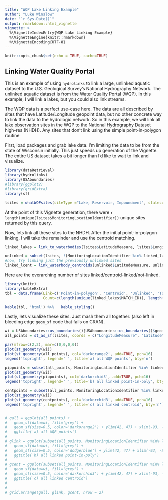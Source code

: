 ---
title: "WQP Lake Linking Example"
author: "Luke Winslow"
date: "`r Sys.Date()`"
output: rmarkdown::html_vignette
vignette: >
  %\VignetteIndexEntry{WQP Lake Linking Example}
  %\VignetteEngine{knitr::rmarkdown}
  %\VignetteEncoding{UTF-8}
---

```{r setup, include=FALSE}
knitr::opts_chunk$set(echo = TRUE, cache=TRUE)
```

## Linking Water Quality Portal 

This is an example of using `hydrolinks` to link a large, unlinked aquatic dataset to the U.S. Geological 
Survey's National Hydrography Network. The unlinked aquatic dataset is from the Water Quality Portal (WQP). 
In this example, I will link a lakes, but you could also link streams. 

The WQP data is a perfect use-case here. The data are all described by sites that have Latitude/Longitude geopoint
data, but no other concrete way to link the data to the hydrologic network. So in this example, we will link
all lake observation sites in the WQP to the National Hydrography Dataset high-res (NHDH). Any sites that don't link
using the simple point-in-polygon routine 

First, load packages and grab lake data. I'm limiting the data to be from the state of Wisconsin initially. 
This just speeds up generation of the Vignette. The entire US dataset takes a bit longer than I'd like to wait
to link and visualize. 

```{r packages_sites, eval=TRUE, echo=TRUE, warning=FALSE, include=TRUE, message=FALSE}
library(dataRetrieval)
library(hydrolinks)
library(USAboundaries)
#library(ggplot2)
#library(gridExtra)
library(sf)

lsites = whatWQPsites(siteType ="Lake, Reservoir, Impoundment", statecode='US:55')
```

At the point of this Vignette generation, there were `r length(unique(lsites$MonitoringLocationIdentifier))` unique sites 
returned by this query. 

Now, lets link all these sites to the NHDH. After the initial point-in-polygon linking, I will take
the remainder and use the centroid matching. 

```{r link, eval=TRUE, echo=TRUE, warning=FALSE, include=TRUE, message=FALSE}

linked_lakes = link_to_waterbodies(lsites$LatitudeMeasure, lsites$LongitudeMeasure, lsites$MonitoringLocationIdentifier, dataset = 'nhdh', buffer = 0)

unlinked = subset(lsites, !(MonitoringLocationIdentifier %in% linked_lakes$MATCH_ID))
#now, try linking just the previously unlinked sites
linked_lcent = link_waterbody_centroids(unlinked$LatitudeMeasure, unlinked$LongitudeMeasure, unlinked$MonitoringLocationIdentifier, dataset = 'nhdh', buffer = 25)
```


Here are the overarching number of sites linked/centroid-linked/not-linked. 

```{r build_table, echo=FALSE, message=FALSE, warning=FALSE}
library(knitr)
library(kableExtra)
tbl = data.frame(Link=c('Point-in-polygon', 'Centroid', 'Unlinked', 'Total'), 
                 Count=c(length(unique(linked_lakes$MATCH_ID)), length(unique(linked_lcent$MATCH_ID)), nrow(subset(lsites, !(MonitoringLocationIdentifier %in% linked_lakes$MATCH_ID) & !(MonitoringLocationIdentifier %in% linked_lcent$MATCH_ID))), length(unique(lsites$MonitoringLocationIdentifier))))

kable(tbl, 'html') %>%   kable_styling()
```

Lastly, lets visualize these sites. Just mash them all together. (also left in bleeding edge `geom_sf` code that fails on CRAN).

```{r mapfigs, echo=TRUE, warning=FALSE, message=FALSE, fig.width=8, fig.height=8}
wi = USAboundaries::us_boundaries()[USAboundaries::us_boundaries()$geoid %in% c('55'),]
all_points = st_as_sf(lsites, coords = c("LongitudeMeasure", "LatitudeMeasure"), crs = '+proj=longlat +ellps=WGS84 +datum=WGS84 +no_defs')

par(mfrow=c(2,2), mar=c(0,0,0,0))
plot(st_geometry(wi))
plot(st_geometry(all_points), col='darkorange2', add=TRUE, pch=16)
legend('topright', legend=' ', title='a) all WQP points', bty='n')

pippoints = subset(all_points, MonitoringLocationIdentifier %in% linked_lakes$MATCH_ID)
plot(st_geometry(wi))
plot(st_geometry(pippoints), col='darkorchid3', add=TRUE, pch=16)
legend('topright', legend=' ', title='b) all linked point-in-poly', bty='n')

centpoints = subset(all_points, MonitoringLocationIdentifier %in% linked_lcent$MATCH_ID)
plot(st_geometry(wi))
plot(st_geometry(centpoints), col='darkorchid3', add=TRUE, pch=16)
legend('topright', legend=' ', title='c) all linked centroid', bty='n')


# gall = ggplot(all_points) + 
#   geom_sf(data=wi, fill='grey') +
#   geom_sf(size=0.5, color='darkorange2') + ylim(42, 47) + xlim(-93, -86.5) +
#   ggtitle('a) all WQP points')
# 
# glink = ggplot(subset(all_points, MonitoringLocationIdentifier %in% linked_lakes$MATCH_ID)) +
#   geom_sf(data=wi, fill='grey') +
#   geom_sf(size=0.5, color='dodgerblue') + ylim(42, 47) + xlim(-93, -86.5) +
#   ggtitle('b) all linked point-in-poly')
# 
# gcent = ggplot(subset(all_points, MonitoringLocationIdentifier %in% linked_lcent$MATCH_ID)) +
#   geom_sf(data=wi, fill='grey') +
#   geom_sf(size=0.5, color='darkorchid3') + ylim(42, 47) + xlim(-93, -86.5) +
#   ggtitle('c) all linked centroid')
# 
# 
# grid.arrange(gall, glink, gcent, nrow = 2)



```


